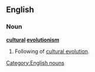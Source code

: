 ==English==
{{wikipedia|Sociocultural evolution}}
===Noun===
'''[[cultural]] [[evolutionism]]'''
#Following of [[cultural evolution]].

[[Category:English nouns]]